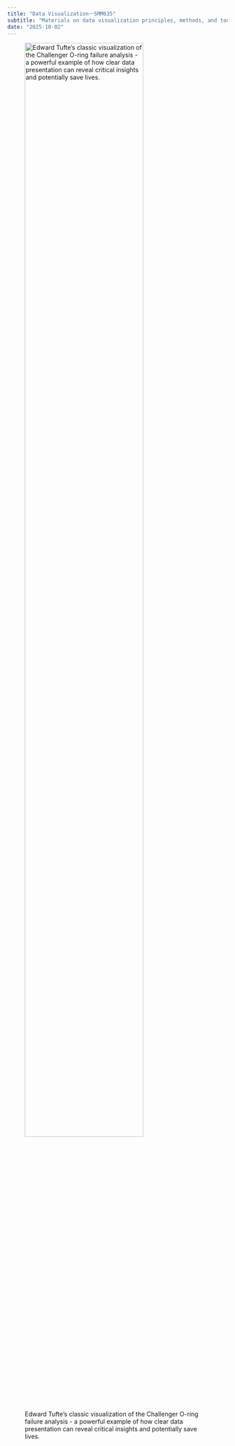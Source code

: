 ```yaml
---
title: "Data Visualization－SMM635"
subtitle: "Materials on data visualization principles, methods, and tools for analytics students"
date: "2025-10-02"
---
```


![Edward Tufte's classic visualization of the Challenger O-ring failure analysis - a powerful example of how clear data presentation can reveal critical insights and potentially save lives.](imgs/tufte_visual_and_stat_thinking.png){fig-align="center" width="80%"}

